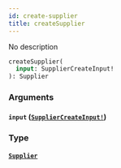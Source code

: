 ```yaml
---
id: create-supplier
title: createSupplier
---
```


No description

```graphql
createSupplier(
  input: SupplierCreateInput!
): Supplier

```

### Arguments

#### `input` ([`SupplierCreateInput!`](/apis/supplier-apis/supply-api/reference/inputs/supplier-create-input))

### Type

#### [`Supplier`](/apis/supplier-apis/supply-api/reference/objects/supplier)
